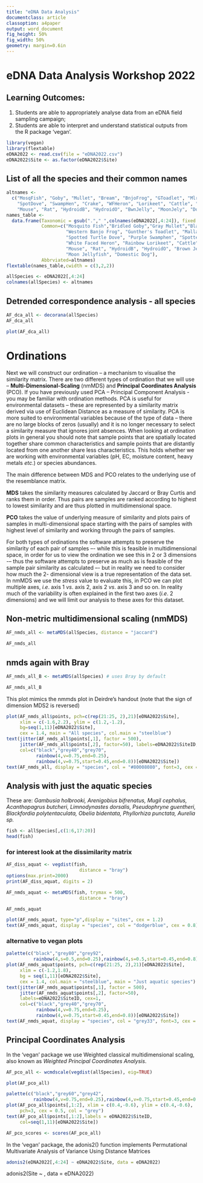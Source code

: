 ```yaml
---
title: "eDNA Data Analysis"
documentclass: article
classoption: a4paper
output: word_document
fig_height: 50%
fig_width: 50%
geometry: margin=0.6in
---
```


# eDNA Data Analysis Workshop 2022

## Learning Outcomes:

1. Students are able to appropriately analyse data from an eDNA field sampling campaign;
2. Students are able to interpret and understand statistical outputs from the R package 'vegan'.

```r
library(vegan)
library(flextable)
eDNA2022 <- read.csv(file = "eDNA2022.csv")
eDNA2022$Site <- as.factor(eDNA2022$Site)
```

## List of all the species and their common names

```r
altnames <- 
  c("MosqFish", "Goby", "Mullet", "Bream", "BnjoFrog", "GToadlet", "MlrdDuck",
    "SpotDove", "SwampHen", "Crake", "WFHeron", "Lorikeet", "Cattle", "Sheep",
    "Mouse", "Rat", "HydroidB", "HydroidO", "BwnJelly", "MoonJely", "Dog")
names_table <- 
  data.frame(Taxonomic = gsub("."," ",colnames(eDNA2022[,4:24]), fixed = T),
             Common=c("Mosquito Fish","Bridled Goby","Gray Mullet","Black Bream",
                      "Western Banjo Frog", "Gunther's Toadlet", "Mallard Duck",
                      "Spotted Turtle Dove", "Purple Swamphen", "Spotted Crake",
                      "White Faced Heron", "Rainbow Lorikeet", "Cattle", "Sheep",
                      "Mouse", "Rat", "HydroidB", "HydroidO", "Brown Jellyfish",
                      "Moon Jellyfish", "Domestic Dog"),
             Abbrviated=altnames)
flextable(names_table,cwidth = c(3,2,2))
```

```r
allSpecies <- eDNA2022[,4:24]
colnames(allSpecies) <- altnames
```

## Detrended correspondence analysis - all species

```r
AF_dca_all <- decorana(allSpecies)
AF_dca_all
```
```r
plot(AF_dca_all)
```

# Ordinations

Next we will construct our ordination – a mechanism to visualise the similarity
matrix. There are two different types of ordination that we will use –
**Multi-Dimensional-Scaling** (nmMDS) and **Principal Coordinates Analysis**
(PCO). If you have previously used PCA – Principal Component Analysis - you may
be familiar with ordination methods. PCA is useful for environmental datasets –
these are represented by a similarity matrix derived via use of Euclidean
Distance as a measure of similarity. PCA is more suited to environmental
variables because of the type of data – there are no large blocks of zeros
(usually) and it is no longer necessary to select a similarity measure that
ignores joint absences. When looking at ordination plots in general you should
note that sample points that are spatially located together share common
characteristics and sample points that are distantly located from one another
share less characteristics. This holds whether we are working with environmental
variables (pH, EC, moisture content, heavy metals *etc*.) or species abundances.

The main difference between MDS and PCO relates to the underlying use of the
resemblance matrix.

**MDS** takes the similarity measures calculated by Jaccard or Bray Curtis and
ranks them in order. Thus pairs are samples are ranked according to highest to
lowest similarity and are thus plotted in multidimensional space.

**PCO** takes the value of underlying measure of similarity and plots pairs of
samples in multi-dimensional space starting with the pairs of samples with
highest level of similarity and working through the pairs of samples.

For both types of ordinations the software attempts to preserve the similarity
of each pair of samples –- while this is feasible in multidimensional space, in
order for us to view the ordination we see this in 2 or 3 dimensions -– thus the
software attempts to preserve as much as is feasible of the sample pair
similarity as calculated –- but in reality we need to consider how much the 2-
dimensional view is a true representation of the data set. In nmMDS we use the
*stress* value to evaluate this, in PCO we can plot multiple axes, *i.e*. axis 1
*vs*. axis 2, axis 2 *vs*. axis 3 and so on. In reality much of the variability
is often explained in the first two axes (*i.e*. 2 dimensions) and we will limit
our analysis to these axes for this dataset.

## Non-metric multidimensional scaling (nmMDS)

```r
AF_nmds_all <- metaMDS(allSpecies, distance = "jaccard")
```

```r
AF_nmds_all
```

## nmds again with Bray
```r
AF_nmds_all_B <- metaMDS(allSpecies) # uses Bray by default
```

```r
AF_nmds_all_B
```

This plot mimics the nmmds plot in Deirdre's handout (note that the sign of dimension MDS2 is reversed)

```r
plot(AF_nmds_all$points, pch=c(rep(21:25, 2),21)[eDNA2022$Site], 
     xlim = c(-1.6,2.2), ylim = c(1.2,-1.2), 
     bg=seq(1,11)[eDNA2022$Site], 
     cex = 1.4, main = "All species", col.main = "steelblue")
text(jitter(AF_nmds_all$points[,1], factor = 500),
     jitter(AF_nmds_all$points[,2], factor=50), labels=eDNA2022$SiteID, cex=1, 
     col=c("black","grey40","grey70",
           rainbow(4,v=0.75,end=0.25),
           rainbow(4,v=0.75,start=0.45,end=0.8))[eDNA2022$Site])
text(AF_nmds_all, display = "species", col = "#80008080", font=3, cex = 1.1)
```

## Analysis with just the aquatic species

These are: *Gambusia holbrooki, Arenigobius bifrenatus, Mugil cephalus, Acanthopagrus butcheri, Limnodynastes dorsalis, Pseudophryne guentheri, Blackfordia polytentaculata, Obelia bidentata, Phyllorhiza punctata, Aurelia sp.*

```r
fish <- allSpecies[,c(1:6,17:20)]
head(fish)
```

### for interest look at the dissimilarity matrix

```r
AF_diss_aquat <- vegdist(fish, 
                           distance = "bray")
options(max.print=2000)
print(AF_diss_aquat, digits = 2)
```

```r
AF_nmds_aquat <- metaMDS(fish, trymax = 500, 
                           distance = "bray")
```
```r
AF_nmds_aquat
```
```r
plot(AF_nmds_aquat, type="p",display = "sites", cex = 1.2)
text(AF_nmds_aquat, display = "species", col = "dodgerblue", cex = 0.8)
```

### alternative to vegan plots
```r
palette(c("black","grey80","grey92",
          rainbow(4,s=0.5,end=0.25),rainbow(4,s=0.5,start=0.45,end=0.8)))
plot(AF_nmds_aquat$points, pch=c(rep(21:25, 2),21)[eDNA2022$Site], 
     xlim = c(-1.2,1.8), 
     bg = seq(1,11)[eDNA2022$Site], 
     cex = 1.4, col.main = "steelblue", main = "Just aquatic species")
text(jitter(AF_nmds_aquat$points[,1], factor = 500),
     jitter(AF_nmds_aquat$points[,2], factor=50), 
     labels=eDNA2022$SiteID, cex=1, 
     col=c("black","grey40","grey70",
           rainbow(4,v=0.75,end=0.25),
           rainbow(4,v=0.75,start=0.45,end=0.8))[eDNA2022$Site])
text(AF_nmds_aquat, display = "species", col = "grey33", font=3, cex = 0.9)
```

## Principal Coordinates Analysis

In the 'vegan' package we use Weighted classical multidimensional scaling, also
known as *Weighted Principal Coordinates Analysis*.

```r
AF_pco_all <- wcmdscale(vegdist(allSpecies), eig=TRUE)
```
```r
plot(AF_pco_all)
```

```r
palette(c("black","grey60","grey42",
          rainbow(4,v=0.75,end=0.25),rainbow(4,v=0.75,start=0.45,end=0.8)))
plot(AF_pco_all$points[,1:2], xlim = c(0.4,-0.6), ylim = c(0.4,-0.6), 
     pch=3, cex = 0.5, col = "grey")
text(AF_pco_all$points[,1:2],labels = eDNA2022$SiteID,
     col=seq(1,11)[eDNA2022$Site])
```

```r
AF_pco_scores <- scores(AF_pco_all)
```

In the 'vegan' package, the adonis2() function implements Permutational Multivariate Analysis of Variance Using Distance Matrices

```r
adonis2(eDNA2022[,4:24] ~ eDNA2022$Site, data = eDNA2022)
```

adonis2(Site ~ , data = eDNA2022)
